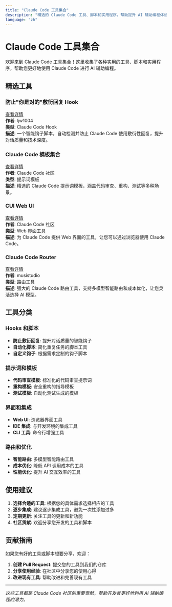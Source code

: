 ```yaml
---
title: "Claude Code 工具集合"
description: "精选的 Claude Code 工具、脚本和实用程序，帮助提升 AI 辅助编程体验"
language: "zh"
---
```


# Claude Code 工具集合

欢迎来到 Claude Code 工具集合！这里收集了各种实用的工具、脚本和实用程序，帮助您更好地使用 Claude Code 进行 AI 辅助编程。

## 精选工具

### 防止"你是对的"敷衍回复 Hook
[查看详情](/docs/zh/tools/you-are-not-right-hook)  
**作者**: ljw1004  
**类型**: Claude Code Hook  
**描述**: 一个智能钩子脚本，自动检测并防止 Claude Code 使用敷衍性回复，提升对话质量和技术深度。

### Claude Code 模板集合
[查看详情](/docs/zh/tools/claude-code-templates)  
**作者**: Claude Code 社区  
**类型**: 提示词模板  
**描述**: 精选的 Claude Code 提示词模板，涵盖代码审查、重构、测试等多种场景。

### CUI Web UI
[查看详情](/docs/zh/tools/cui-web-ui)  
**作者**: Claude Code 社区  
**类型**: Web 界面工具  
**描述**: 为 Claude Code 提供 Web 界面的工具，让您可以通过浏览器使用 Claude Code。

### Claude Code Router
[查看详情](/docs/zh/tools/claude-code-router)  
**作者**: musistudio  
**类型**: 路由工具  
**描述**: 强大的 Claude Code 路由工具，支持多模型智能路由和成本优化，让您灵活选择 AI 模型。

## 工具分类

### Hooks 和脚本
- **防止敷衍回复**: 提升对话质量的智能钩子
- **自动化脚本**: 简化重复任务的脚本工具
- **自定义钩子**: 根据需求定制的钩子脚本

### 提示词和模板
- **代码审查模板**: 标准化的代码审查提示词
- **重构模板**: 安全重构的指导模板
- **测试模板**: 自动化测试生成的模板

### 界面和集成
- **Web UI**: 浏览器界面工具
- **IDE 集成**: 与开发环境的集成工具
- **CLI 工具**: 命令行增强工具

### 路由和优化
- **智能路由**: 多模型智能路由工具
- **成本优化**: 降低 API 调用成本的工具
- **性能优化**: 提升 AI 交互效率的工具

## 使用建议

1. **选择合适的工具**: 根据您的具体需求选择相应的工具
2. **逐步集成**: 建议逐步集成工具，避免一次性添加过多
3. **定期更新**: 关注工具的更新和新功能
4. **社区贡献**: 欢迎分享您开发的工具和脚本

## 贡献指南

如果您有好的工具或脚本想要分享，欢迎：

1. **创建 Pull Request**: 提交您的工具到我们的仓库
2. **分享使用经验**: 在社区中分享您的使用心得
3. **改进现有工具**: 帮助改进和完善现有工具

---

*这些工具都是 Claude Code 社区的重要贡献，帮助开发者更好地利用 AI 辅助编程的潜力。* 